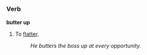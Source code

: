 =={{en}}==

===Verb===
'''butter up'''

# {{idiom}} To [[flatter]].
#: ''He butters the boss up at every opportunity.''